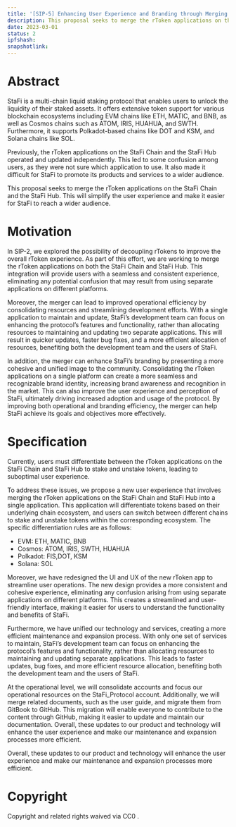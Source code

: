 ```yaml
---
title: '[SIP-5] Enhancing User Experience and Branding through Merging rToken Applications on StaFi Chain and StaFi Hub '
description: This proposal seeks to merge the rToken applications on the StaFi Chain and the StaFi Hub. This will simplify the user experience and make it easier for StaFi to reach a wider audience.
date: 2023-03-01
status: 2
ipfshash:
snapshotlink:
---
```


# Abstract

StaFi is a multi-chain liquid staking protocol that enables users to unlock the liquidity of their staked assets. It offers extensive token support for various blockchain ecosystems including EVM chains like ETH, MATIC, and BNB, as well as Cosmos chains such as ATOM, IRIS, HUAHUA, and SWTH. Furthermore, it supports Polkadot-based chains like DOT and KSM, and Solana chains like SOL.

Previously, the rToken applications on the StaFi Chain and the StaFi Hub operated and updated independently. This led to some confusion among users, as they were not sure which application to use. It also made it difficult for StaFi to promote its products and services to a wider audience.

This proposal seeks to merge the rToken applications on the StaFi Chain and the StaFi Hub. This will simplify the user experience and make it easier for StaFi to reach a wider audience.

# Motivation

In SIP-2, we explored the possibility of decoupling rTokens to improve the overall rToken experience. As part of this effort, we are working to merge the rToken applications on both the StaFi Chain and StaFi Hub. This integration will provide users with a seamless and consistent experience, eliminating any potential confusion that may result from using separate applications on different platforms.

Moreover, the merger can lead to improved operational efficiency by consolidating resources and streamlining development efforts. With a single application to maintain and update, StaFi’s development team can focus on enhancing the protocol’s features and functionality, rather than allocating resources to maintaining and updating two separate applications. This will result in quicker updates, faster bug fixes, and a more efficient allocation of resources, benefiting both the development team and the users of StaFi.

In addition, the merger can enhance StaFi’s branding by presenting a more cohesive and unified image to the community. Consolidating the rToken applications on a single platform can create a more seamless and recognizable brand identity, increasing brand awareness and recognition in the market. This can also improve the user experience and perception of StaFi, ultimately driving increased adoption and usage of the protocol. By improving both operational and branding efficiency, the merger can help StaFi achieve its goals and objectives more effectively.

# Specification

Currently, users must differentiate between the rToken applications on the StaFi Chain and StaFi Hub to stake and unstake tokens, leading to suboptimal user experience.

To address these issues, we propose a new user experience that involves merging the rToken applications on the StaFi Chain and StaFi Hub into a single application. This application will differentiate tokens based on their underlying chain ecosystem, and users can switch between different chains to stake and unstake tokens within the corresponding ecosystem. The specific differentiation rules are as follows:

- EVM: ETH, MATIC, BNB
- Cosmos: ATOM, IRIS, SWTH, HUAHUA
- Polkadot: FIS,DOT, KSM
- Solana: SOL

Moreover, we have redesigned the UI and UX of the new rToken app to streamline user operations. The new design provides a more consistent and cohesive experience, eliminating any confusion arising from using separate applications on different platforms. This creates a streamlined and user-friendly interface, making it easier for users to understand the functionality and benefits of StaFi.

Furthermore, we have unified our technology and services, creating a more efficient maintenance and expansion process. With only one set of services to maintain, StaFi’s development team can focus on enhancing the protocol’s features and functionality, rather than allocating resources to maintaining and updating separate applications. This leads to faster updates, bug fixes, and more efficient resource allocation, benefiting both the development team and the users of StaFi.

At the operational level, we will consolidate accounts and focus our operational resources on the StaFi_Protocol account. Additionally, we will merge related documents, such as the user guide, and migrate them from GitBook to GitHub. This migration will enable everyone to contribute to the content through GitHub, making it easier to update and maintain our documentation. Overall, these updates to our product and technology will enhance the user experience and make our maintenance and expansion processes more efficient.

Overall, these updates to our product and technology will enhance the user experience and make our maintenance and expansion processes more efficient.

# Copyright
Copyright and related rights waived via CC0 .